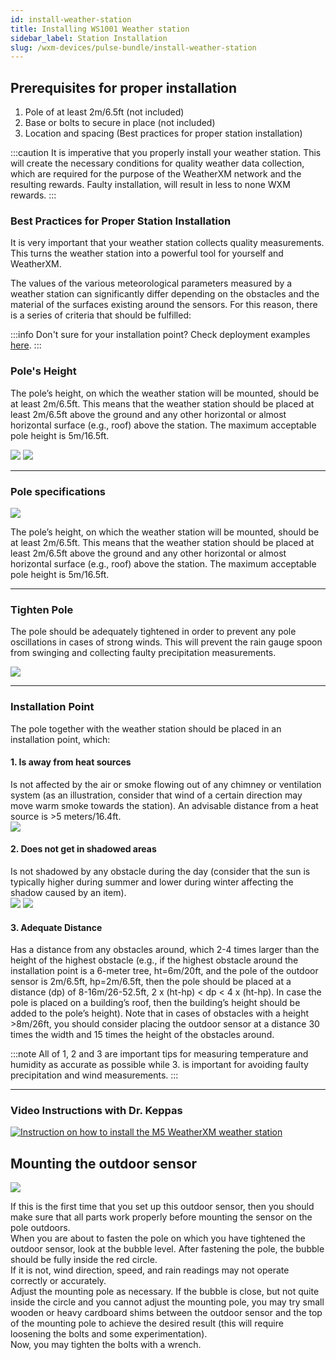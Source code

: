 ```yaml
---
id: install-weather-station
title: Installing WS1001 Weather station
sidebar_label: Station Installation
slug: /wxm-devices/pulse-bundle/install-weather-station
---
```



## Prerequisites for proper installation
1. Pole of at least 2m/6.5ft (not included)
1. Base or bolts to secure in place (not included)
1. Location and spacing (<Link to="/wxm-devices/pulse-bundle/install-weather-station#best-practices-for-proper-station-installation">Best practices for proper station installation</Link>)

:::caution
It is imperative that you properly install your weather station. This will create the necessary conditions for quality weather data collection, which are required for the purpose of the WeatherXM network and the resulting rewards. Faulty installation, will result in less to none WXM rewards.
:::

### Best Practices for Proper Station Installation

It is very important that your weather station collects quality measurements.
This turns the weather station into a powerful tool for yourself and WeatherXM.

The values of the various meteorological parameters measured by a weather station can significantly differ depending on the obstacles
and the material of the surfaces existing around the sensors. For this reason, there is a series of criteria that should be fulfilled:

:::info
Don't sure for your installation point? Check deployment examples [here](/deployment-examples).
:::

### Pole's Height
The pole’s height, on which the weather station will be mounted, should be at least 2m/6.5ft.
This means that the weather station should be placed at least 2m/6.5ft above the ground and any other horizontal
or almost horizontal surface (e.g., roof) above the station. The maximum acceptable pole height is 5m/16.5ft.

<div class="explanation horizontal">
  <div class="images">
    <img src={useBaseUrl("img/wxm-devices/wifi-m5-bundle/ground-height.svg")} />
    <img src={useBaseUrl("img/wxm-devices/wifi-m5-bundle/roof-deployment.svg")} />
  </div>
</div>

<hr/>

### Pole specifications

<div class="explanation">
  <img src={useBaseUrl("img/wxm-devices/wifi-m5-bundle/max-pole-diameter.svg")} />
    <p>The pole’s height, on which the weather station will be mounted, should be at least 2m/6.5ft.
      This means that the weather station should be placed at least 2m/6.5ft above the ground and any other horizontal
      or almost horizontal surface (e.g., roof) above the station. The maximum acceptable pole height is 5m/16.5ft.</p>
</div>

<hr/>

### Tighten Pole
The pole should be adequately tightened in order to prevent any pole oscillations in cases of strong winds.
This will prevent the rain gauge spoon from swinging and collecting faulty precipitation measurements.
<div class="control">
  <img src={useBaseUrl("img/wxm-devices/wifi-m5-bundle/ws1000-tighten-pole.svg")} />
</div>

<hr/>

### Installation Point

The pole together with the weather station should be placed in an installation point, which:

<h4>1. Is away from heat sources</h4>
Is not affected by the air or smoke flowing out of any chimney or ventilation system
(as an illustration, consider that wind of a certain direction may move warm smoke towards the station).
An advisable distance from a heat source is >5 meters/16.4ft.

<section class="control">
  <img src={useBaseUrl("img/wxm-devices/wifi-m5-bundle/away-from-heat-sources.svg")} />
</section>

<h4>2. Does not get in shadowed areas</h4>
Is not shadowed by any obstacle during the day (consider that the sun is typically higher during summer and lower during winter affecting the shadow caused by an item).
  <section class="explanation horizontal">
    <div class="explanation">
      <img src={useBaseUrl("img/wxm-devices/wifi-m5-bundle/building-with-pool-in-roof.svg")} />
      <img src={useBaseUrl("img/wxm-devices/wifi-m5-bundle/ws1000-shadow-soft.svg")} />
    </div>
  </section>

<h4>3. Adequate Distance</h4>
Has a distance from any obstacles around, which 2-4 times larger than the height of the highest obstacle
(e.g., if the highest obstacle around the installation point is a 6-meter tree, ht=6m/20ft,
and the pole of the outdoor sensor is 2m/6.5ft, hp=2m/6.5ft, then the pole should be placed at a distance (dp) of 8-16m/26-52.5ft,
2 x (ht-hp) &#60; dp &#60; 4 x (ht-hp). In case the pole is placed on a building’s roof,
then the building’s height should be added to the pole’s height).
Note that in cases of obstacles with a height >8m/26ft, you should consider placing the outdoor sensor
at a distance 30 times the width and 15 times the height of the obstacles around.

:::note
All of 1, 2 and 3 are important tips for measuring temperature and humidity as accurate as possible
while 3. is important for avoiding faulty precipitation and wind measurements.
:::

<hr/>

### Video Instructions with Dr. Keppas

[![Instruction on how to install the M5 WeatherXM weather station](/img/wxm-devices/wifi-m5-bundle/video-setup-installation.png)](https://www.youtube.com/watch?v=J-dSXNLX4nk&ab_channel=WeatherXM)

## Mounting the outdoor sensor

<div class="explanation">
  <img src={useBaseUrl("img/wxm-devices/wifi-m5-bundle/pole-assembly.svg")} />
    <p>If this is the first time that you set up this outdoor sensor,
    then you should make sure that all parts work properly before mounting the sensor on the pole outdoors.<br />
    When you are about to fasten the pole on which you have tightened the outdoor sensor, look at the bubble level.
    After fastening the pole, the bubble should be fully inside the red circle.<br />
    If it is not, wind direction, speed, and rain readings may not operate correctly or accurately.<br />
    Adjust the mounting pole as necessary. If the bubble is close, but not quite inside the circle
    and you cannot adjust the mounting pole, you may try small wooden or heavy cardboard shims between the outdoor sensor
    and the top of the mounting pole to achieve the desired result (this will require loosening the bolts and some experimentation).<br />
    Now, you may tighten the bolts with a wrench.</p>
</div>